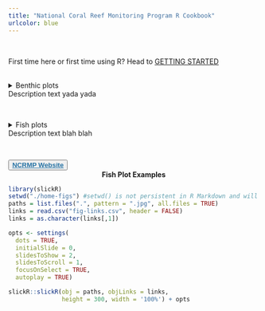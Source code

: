 ```yaml
---
title: "National Coral Reef Monitoring Program R Cookbook"
urlcolor: blue
---
```


<style type="text/css">
.main-container {
  max-width: 90% !important;
  margin: auto;
}
</style>

<br>

:::: {class='fluid-row'}

::: {class='col-md-2'}

First time here or first time using R? Head to <a href="about.html">GETTING STARTED</a> <br> <br>

<details><summary>Benthic plots <br> Description text yada yada</summary>
<a href="b-tseries.html">Time series</a>
</details>
<br>

<details><summary>Fish plots <br> Description text blah blah</summary>
<a href="f-tseries.html">Time series</a><br>
<a href="f-tseries.html">Length frequency</a><br>
<a href="f-tseries.html">Single year plots</a>
</details> <br>


<button> <a href="https://www.coris.noaa.gov/monitoring/" target="_blank" style="font-size:100%;color:#2471A3;font-weight:bold"> NCRMP Website</a></button>

:::

::: {class='col-md-10'}


<center>**Fish Plot Examples**</center>
```r
library(slickR)
setwd("./home-figs") #setwd() is not persistent in R Markdown and will revert after this code chunk
paths = list.files(".", pattern = ".jpg", all.files = TRUE)
links = read.csv("fig-links.csv", header = FALSE)
links = as.character(links[,1])

opts <- settings(
  dots = TRUE,
  initialSlide = 0,
  slidesToShow = 2, 
  slidesToScroll = 1, 
  focusOnSelect = TRUE,
  autoplay = TRUE)

slickR::slickR(obj = paths, objLinks = links,
               height = 300, width = '100%') + opts
```


:::

::::